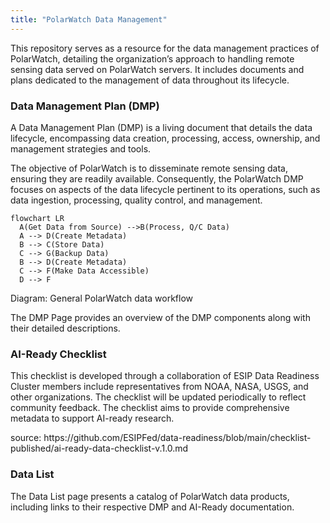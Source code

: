 ```yaml
---
title: "PolarWatch Data Management"
---
```


This repository serves as a  resource for the data management practices of PolarWatch, detailing the organization's approach to handling remote sensing data served on PolarWatch servers. It includes documents and plans dedicated to the management of data throughout its lifecycle.

### Data Management Plan (DMP) 
A Data Management Plan (DMP) is a living document that details the data lifecycle, encompassing data creation, processing, access, ownership, and management strategies and tools.

The objective of PolarWatch is to disseminate remote sensing data, ensuring they are readily available. Consequently, the PolarWatch DMP focuses on aspects of the data lifecycle pertinent to its operations, such as data ingestion, processing, quality control, and management.

```mermaid
flowchart LR
  A(Get Data from Source) -->B(Process, Q/C Data)
  A --> D(Create Metadata)
  B --> C(Store Data)
  C --> G(Backup Data)
  B --> D(Create Metadata)
  C --> F(Make Data Accessible)
  D --> F
```
Diagram: General PolarWatch data workflow


The DMP Page provides an overview of the DMP components along with their detailed descriptions.

### AI-Ready Checklist
This checklist is developed through a collaboration of ESIP Data Readiness Cluster members include representatives from NOAA, NASA, USGS, and other organizations. The checklist will be updated periodically to reflect community feedback. The checklist aims to provide comprehensive metadata to support AI-ready research.

source: https://github.com/ESIPFed/data-readiness/blob/main/checklist-published/ai-ready-data-checklist-v.1.0.md

### Data List
The Data List page presents a catalog of PolarWatch data products, including links to their respective DMP and AI-Ready documentation.